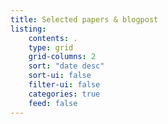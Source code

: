 ```yaml
---
title: Selected papers & blogpost
listing:
    contents: .
    type: grid
    grid-columns: 2
    sort: "date desc"
    sort-ui: false
    filter-ui: false
    categories: true
    feed: false
---
```

